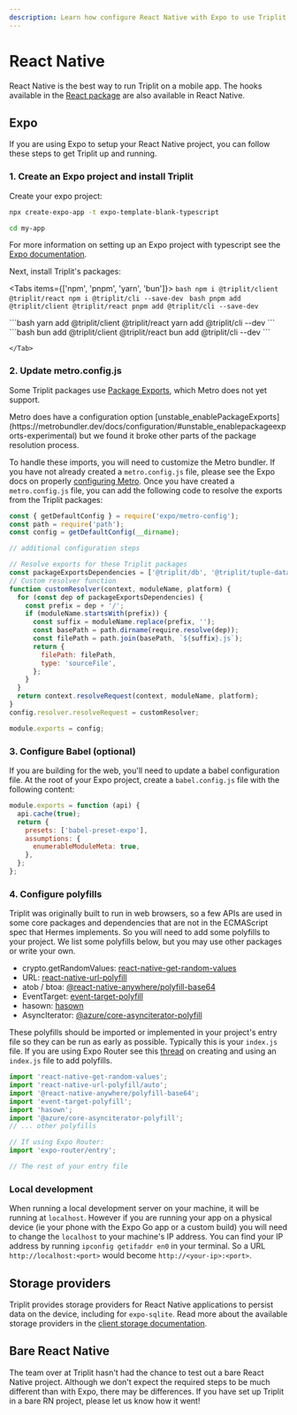 ```yaml
---
description: Learn how configure React Native with Expo to use Triplit in your mobile app.
---
```



# React Native

React Native is the best way to run Triplit on a mobile app. The hooks available in the [React package](/frameworks/react) are also available in React Native.

## Expo

If you are using Expo to setup your React Native project, you can follow these steps to get Triplit up and running.

### 1. Create an Expo project and install Triplit

Create your expo project:

```bash
npx create-expo-app -t expo-template-blank-typescript

cd my-app
```

For more information on setting up an Expo project with typescript see the [Expo documentation](https://docs.expo.dev/guides/typescript/).

Next, install Triplit's packages:

<Tabs items={['npm', 'pnpm', 'yarn', 'bun']}>
  <Tab>
    ```bash
    npm i @triplit/client @triplit/react
    npm i @triplit/cli --save-dev
    ```
  </Tab>
  <Tab>
    ```bash
    pnpm add @triplit/client @triplit/react
    pnpm add @triplit/cli --save-dev
    ```

  </Tab>
  <Tab>
    ```bash
    yarn add @triplit/client @triplit/react
    yarn add @triplit/cli --dev
    ```

  </Tab>
  <Tab>
    ```bash
    bun add @triplit/client @triplit/react
    bun add @triplit/cli --dev
    ```
    
    </Tab>
</Tabs>

### 2. Update metro.config.js

Some Triplit packages use [Package Exports](https://nodejs.org/docs/latest-v18.x/api/packages.html#package-entry-points), which Metro does not yet support.

<Callout type="info" emoji="ℹ️">
  Metro does have a configuration option
  [unstable_enablePackageExports](https://metrobundler.dev/docs/configuration/#unstable_enablepackageexports-experimental)
  but we found it broke other parts of the package resolution process.
</Callout>

To handle these imports, you will need to customize the Metro bundler. If you have not already created a `metro.config.js` file, please see the Expo docs on properly [configuring Metro](https://docs.expo.dev/guides/customizing-metro/). Once you have created a `metro.config.js` file, you can add the following code to resolve the exports from the Triplit packages:

```javascript
const { getDefaultConfig } = require('expo/metro-config');
const path = require('path');
const config = getDefaultConfig(__dirname);

// additional configuration steps

// Resolve exports for these Triplit packages
const packageExportsDependencies = ['@triplit/db', '@triplit/tuple-database'];
// Custom resolver function
function customResolver(context, moduleName, platform) {
  for (const dep of packageExportsDependencies) {
    const prefix = dep + '/';
    if (moduleName.startsWith(prefix)) {
      const suffix = moduleName.replace(prefix, '');
      const basePath = path.dirname(require.resolve(dep));
      const filePath = path.join(basePath, `${suffix}.js`);
      return {
        filePath: filePath,
        type: 'sourceFile',
      };
    }
  }
  return context.resolveRequest(context, moduleName, platform);
}
config.resolver.resolveRequest = customResolver;

module.exports = config;
```

### 3. Configure Babel (optional)

If you are building for the web, you'll need to update a babel configuration file. At the root of your Expo project, create a `babel.config.js` file with the following content:

```javascript
module.exports = function (api) {
  api.cache(true);
  return {
    presets: ['babel-preset-expo'],
    assumptions: {
      enumerableModuleMeta: true,
    },
  };
};
```

### 4. Configure polyfills

Triplit was originally built to run in web browsers, so a few APIs are used in some core packages and dependencies that are not in the ECMAScript spec that Hermes implements. So you will need to add some polyfills to your project. We list some polyfills below, but you may use other packages or write your own.

- crypto.getRandomValues: [react-native-get-random-values](https://www.npmjs.com/package/react-native-get-random-values)
- URL: [react-native-url-polyfill](https://www.npmjs.com/package/react-native-url-polyfill)
- atob / btoa: [@react-native-anywhere/polyfill-base64](https://www.npmjs.com/package/@react-native-anywhere/polyfill-base64)
- EventTarget: [event-target-polyfill](https://www.npmjs.com/package/event-target-polyfill)
- hasown: [hasown](https://www.npmjs.com/package/hasown)
- AsyncIterator: [@azure/core-asynciterator-polyfill](https://www.npmjs.com/package/@azure/core-asynciterator-polyfill)

These polyfills should be imported or implemented in your project's entry file so they can be run as early as possible. Typically this is your `index.js` file. If you are using Expo Router see this [thread](https://github.com/expo/expo/discussions/25122) on creating and using an `index.js` file to add polyfills.

```javascript
import 'react-native-get-random-values';
import 'react-native-url-polyfill/auto';
import '@react-native-anywhere/polyfill-base64';
import 'event-target-polyfill';
import 'hasown';
import '@azure/core-asynciterator-polyfill';
// ... other polyfills

// If using Expo Router:
import 'expo-router/entry';

// The rest of your entry file
```

### Local development

When running a local development server on your machine, it will be running at `localhost`. However if you are running your app on a physical device (ie your phone with the Expo Go app or a custom build) you will need to change the `localhost` to your machine's IP address. You can find your IP address by running `ipconfig getifaddr en0` in your terminal. So a URL `http://localhost:<port>` would become `http://<your-ip>:<port>`.

## Storage providers

Triplit provides storage providers for React Native applications to persist data on the device, including for `expo-sqlite`. Read more about the available storage providers in the [client storage documentation](/client/storage#in-react-native).

## Bare React Native

The team over at Triplit hasn't had the chance to test out a bare React Native project. Although we don't expect the required steps to be much different than with Expo, there may be differences. If you have set up Triplit in a bare RN project, please let us know how it went!
